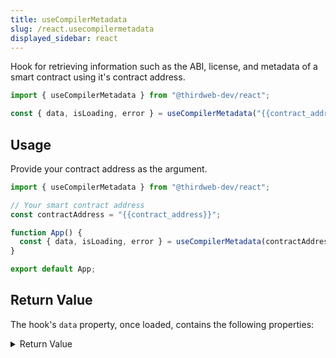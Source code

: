 ```yaml
---
title: useCompilerMetadata
slug: /react.usecompilermetadata
displayed_sidebar: react
---
```


Hook for retrieving information such as the ABI, license, and metadata of a smart contract using it's contract address.

```jsx
import { useCompilerMetadata } from "@thirdweb-dev/react";

const { data, isLoading, error } = useCompilerMetadata("{{contract_address}}");
```

## Usage

Provide your contract address as the argument.

```jsx
import { useCompilerMetadata } from "@thirdweb-dev/react";

// Your smart contract address
const contractAddress = "{{contract_address}}";

function App() {
  const { data, isLoading, error } = useCompilerMetadata(contractAddress);
}

export default App;
```

## Return Value

The hook's `data` property, once loaded, contains the following properties:

<details>
  <summary>Return Value</summary>
  <div>

```ts
{
    name: string;
    metadata: Record<string, any>;
    abi: {
        [x: string]: any;
        type: string;
        name: string;
        inputs: {
            [x: string]: any;
            stateMutability?: string | undefined;
            components?: {
                [x: string]: any;
                type: string;
                name: string;
            }[] | undefined;
            type: string;
            name: string;
        }[];
        outputs: {
            [x: string]: any;
            stateMutability?: string | undefined;
            components?: {
                [x: string]: any;
                type: string;
                name: string;
            }[] | undefined;
            type: string;
            name: string;
        }[];
    }[];
    info: {
        title?: string | undefined;
        author?: string | undefined;
        details?: string | undefined;
        notice?: string | undefined;
    };
    licenses: string[];
}
```

</div>
</details>
